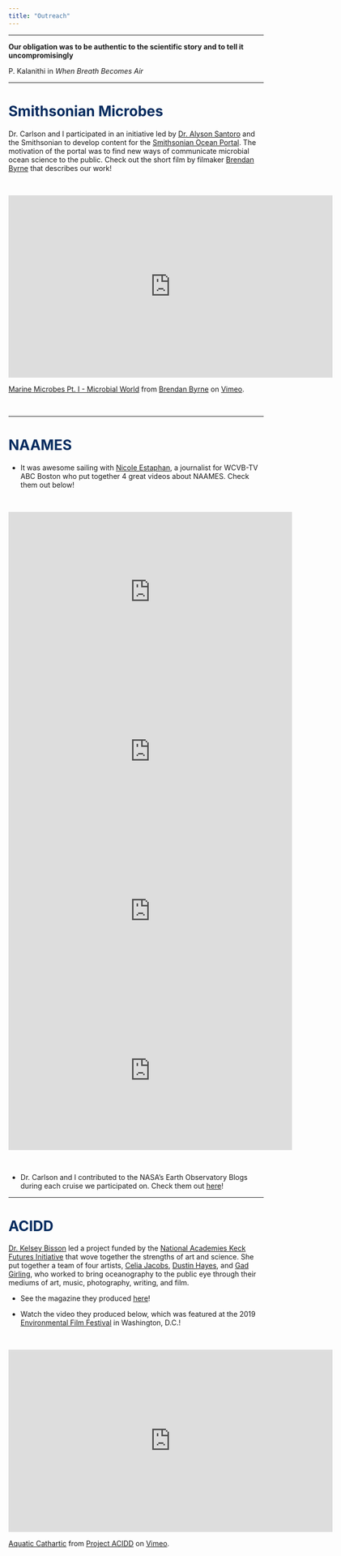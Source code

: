 ```yaml
---
title: "Outreach"
---
```

----

**Our obligation was to be authentic to the scientific story and to tell it uncompromisingly** 

P. Kalanithi in _When Breath Becomes Air_

----

# <span style="color: #002A5E;">**Smithsonian Microbes**</span>

Dr. Carlson and I participated in an initiative led by [Dr. Alyson Santoro](https://labs.eemb.ucsb.edu/santoro/alyson/) and the Smithsonian to develop content for the [Smithsonian Ocean Portal](https://ocean.si.edu/ocean-life/microbes
). The motivation of the portal was to find new ways of communicate microbial ocean science to the public. Check out the short film by filmaker [Brendan Byrne](https://vimeo.com/brendansbyrne) that describes our work!

<br>

<iframe src="https://player.vimeo.com/video/333852210?title=0&byline=0&portrait=0" width="640" height="360" frameborder="0" allow="autoplay; fullscreen" allowfullscreen></iframe>
<p><a href="https://vimeo.com/333852210">Marine Microbes Pt. I - Microbial World</a> from <a href="https://vimeo.com/brendansbyrne">Brendan Byrne</a> on <a href="https://vimeo.com">Vimeo</a>.</p>

<br>

----

# <span style="color: #002A5E;">**NAAMES**</span>

* It was awesome sailing with [Nicole Estaphan](https://www.ksbw.com/news-team/a0dbf6cc-afdb-4b7f-bb98-7f50aab6249a), a journalist for WCVB-TV ABC Boston who put together 4 great videos about NAAMES. Check them out below!

<br>

<iframe width="560" height="315" src="https://www.youtube.com/embed/Fp3bNkXzbLI" frameborder="0" allow="accelerometer; autoplay; encrypted-media; gyroscope; picture-in-picture" allowfullscreen></iframe>

<iframe width="560" height="315" src="https://www.youtube.com/embed/YKbHJHfChSw" frameborder="0" allow="accelerometer; autoplay; encrypted-media; gyroscope; picture-in-picture" allowfullscreen></iframe>

<iframe width="560" height="315" src="https://www.youtube.com/embed/gUUoa9JgujE" frameborder="0" allow="accelerometer; autoplay; encrypted-media; gyroscope; picture-in-picture" allowfullscreen></iframe>

<iframe width="560" height="315" src="https://www.youtube.com/embed/O5QAg8L_xNM" frameborder="0" allow="accelerometer; autoplay; encrypted-media; gyroscope; picture-in-picture" allowfullscreen></iframe>

<br>

* Dr. Carlson and I contributed to the NASA’s Earth Observatory Blogs during each cruise we participated on. Check them out [here](https://earthobservatory.nasa.gov/blogs/fromthefield/category/naames/)!

----

# <span style="color: #002A5E;">**ACIDD**</span>

 [Dr. Kelsey Bisson](https://scholar.google.com/citations?user=8FrNCE0AAAAJ&hl=en) led a project funded by the [National Academies Keck Futures Initiative](http://www.nasonline.org/programs/keck-futures-initiative/) that wove together the strengths of art and science. She put together a team of four artists, [Celia Jacobs](http://www.celiaj.com), [Dustin Hayes](http://lvl3official.com/walter-etc/), and [Gad Girling](https://gadgirling.myportfolio.com/projects), who worked to bring oceanography to the public eye through their mediums of art, music, photography, writing, and film. 
 
- See the magazine they produced [here](https://issuu.com/migrationsmag/docs/finalmigrationszinepages)!

- Watch the video they produced below, which was featured at the 2019 [Environmental Film Festival](https://dceff.org/film/aquatic-cathartic/) in Washington, D.C.!

<br>

<iframe src="https://player.vimeo.com/video/281882446" width="640" height="360" frameborder="0" allow="autoplay; fullscreen" allowfullscreen></iframe>
<p><a href="https://vimeo.com/281882446">Aquatic Cathartic</a> from <a href="https://vimeo.com/projectacidd">Project ACIDD</a> on <a href="https://vimeo.com">Vimeo</a>.</p>


